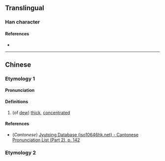 {{character info}}
==Translingual==

===Han character===
{{Han char|rn=85|rad=水|as=10|sn=13|four=32119|canj=EUMT|ids=⿰氵豈}}

====References====
* {{Han ref|kx=0640.310|dkj=17976|dj=1048.060|hdz=31699.050|uh=6EB0|ud=28336|bh=DE55|bd=56917}}

----

==Chinese==
{{zh-forms}}

===Etymology 1===
====Pronunciation====
{{zh-pron
|m=ái
|c=ji4
|mc=y
|oc=y
|ma=
|cat=a
}}

====Definitions====
{{zh-hanzi}}

# (of [[dew]])  [[thick]], [[concentrated]]

====References====
* (''Cantonese'') [http://www.iso10646hk.net/jp/document/download.jsp Jyutping Database (iso10646hk.net) - Cantonese Pronunciation List (Part 2), p. 142]

===Etymology 2===
{{zh-see|皑|a}}